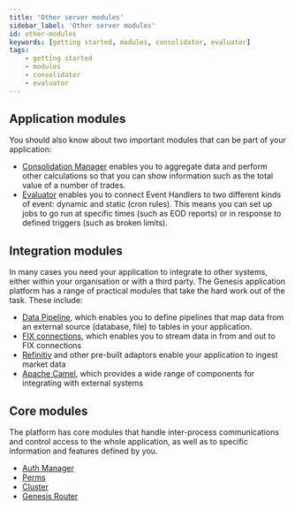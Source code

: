 ```yaml
---
title: 'Other server modules'
sidebar_label: 'Other server modules'
id: other-modules
keywords: [getting started, modules, consolidator, evaluator]
tags:
    - getting started
    - modules
    - consolidator
    - evaluator
---
```


## Application modules
You should also know about two important modules that can be part of your application:

- [Consolidation Manager](../../../03_server/07_consolidator/01_introduction.mdx) enables you to aggregate data and perform other calculations so that you can show information such as the total value of a number of trades.
- [Evaluator](../../../03_server/08_evaluator/01_introduction.mdx) enables you to connect Event Handlers to two different kinds of event: dynamic and static (cron rules). This means you can set up jobs to go run at specific times (such as EOD reports) or in response to defined triggers (such as broken limits).

## Integration modules
In many cases you need your application to integrate to other systems, either within your organisation or with a third party. The Genesis application platform has a range of practical modules that take the hard work out of the task. These include:

- [Data Pipeline](../../../../server/integration/data-pipeline/introduction/), which enables you to define pipelines that map data from an external source (database, file) to tables in your application.
- [FIX connections](../../../../server/integration/gateways-and-streamers/introduction/), which enables you to stream data in from and out to FIX connections
- [Refinitiv](../../../../server/integration/market-data-adaptors/refinitiv/) and other pre-built adaptors enable your application to ingest market data
- [Apache Camel](../../../../server/integration/apache-camel/introduction/), which provides a wide range of components for integrating with external systems

## Core modules
The platform has core modules that handle inter-process communications and control access to the whole application, as well as to specific information and features defined by you.

- [Auth Manager](../../../../server/access-control/authentication-overview/)
- [Perms](../../../../server/access-control/authorisation-overview/#generic-permissions)
- [Cluster](../../../../operations/clustering/overview/)
- [Genesis Router](../../../../server/configuring-runtime/genesis-router/)

